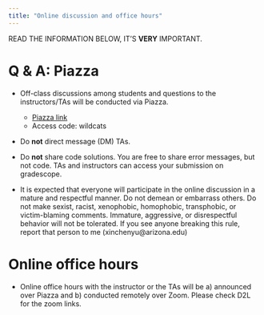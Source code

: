 ```yaml
---
title: "Online discussion and office hours"
---
```


READ THE INFORMATION BELOW, IT'S **VERY** IMPORTANT.

# Q & A: Piazza

-   Off-class discussions among students and questions to the instructors/TAs will be conducted via Piazza. 

    -   [Piazza link](https://piazza.com/arizona/spring2024/csc110)
    -   Access code: wildcats

-   Do **not** direct message (DM) TAs.

-   Do **not** share code solutions. You are free to share error messages, but not code. TAs and instructors can access your submission on gradescope.

-   It is expected that everyone will participate in the online discussion in a mature and respectful manner. Do not demean or embarrass others. Do not make sexist, racist, xenophobic, homophobic, transphobic, or victim-blaming comments. Immature, aggressive, or disrespectful behavior will not be tolerated. If you see anyone breaking this rule, report that person to me (xinchenyu\@arizona.edu)

# Online office hours

-   Online office hours with the instructor or the TAs will be a) announced over Piazza and b) conducted remotely over Zoom. Please check D2L for the zoom links.



